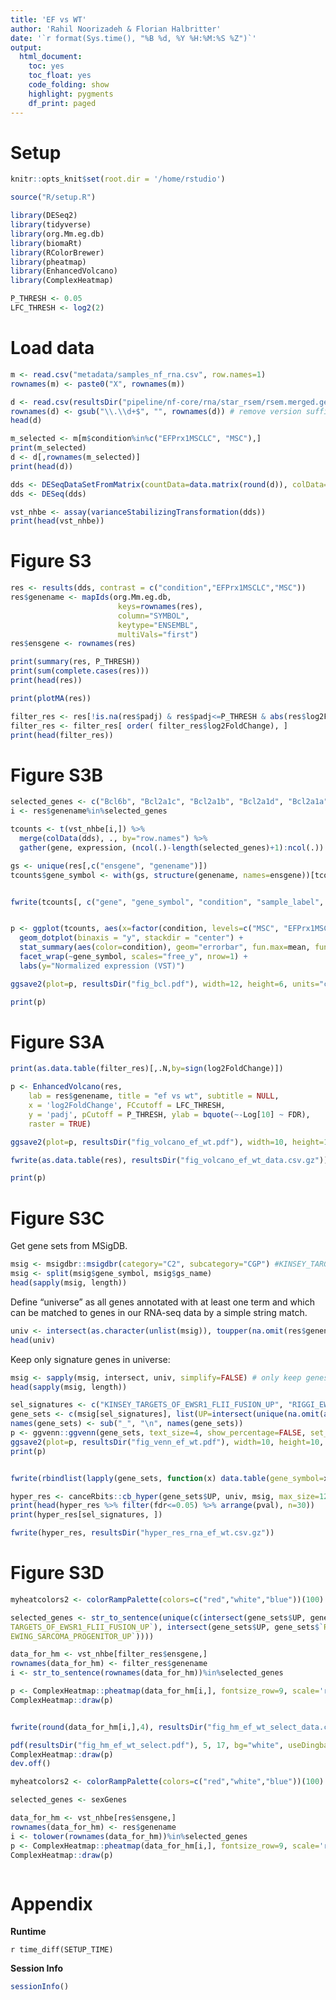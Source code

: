 ```yaml
---
title: 'EF vs WT' 
author: 'Rahil Noorizadeh & Florian Halbritter'
date: '`r format(Sys.time(), "%B %d, %Y %H:%M:%S %Z")`'
output:
  html_document: 
    toc: yes
    toc_float: yes
    code_folding: show
    highlight: pygments
    df_print: paged
---
```


# Setup

```r
knitr::opts_knit$set(root.dir = '/home/rstudio')
```

```r
source("R/setup.R")
```

```r
library(DESeq2)
library(tidyverse)
library(org.Mm.eg.db)
library(biomaRt)
library(RColorBrewer)
library(pheatmap)
library(EnhancedVolcano)
library(ComplexHeatmap)

P_THRESH <- 0.05
LFC_THRESH <- log2(2)
```

# Load data


```r
m <- read.csv("metadata/samples_nf_rna.csv", row.names=1)
rownames(m) <- paste0("X", rownames(m))
```

```r
d <- read.csv(resultsDir("pipeline/nf-core/rna/star_rsem/rsem.merged.gene_counts.tsv"), row.names=1, sep="\t")[,-1]
rownames(d) <- gsub("\\.\\d+$", "", rownames(d)) # remove version suffix
head(d)
```

```r
m_selected <- m[m$condition%in%c("EFPrx1MSCLC", "MSC"),]
print(m_selected)
d <- d[,rownames(m_selected)] 
print(head(d))
```

```r
dds <- DESeqDataSetFromMatrix(countData=data.matrix(round(d)), colData=m_selected, design=~condition)
dds <- DESeq(dds)
```

```R
vst_nhbe <- assay(varianceStabilizingTransformation(dds))
print(head(vst_nhbe))
```




# Figure S3

```r
res <- results(dds, contrast = c("condition","EFPrx1MSCLC","MSC"))
res$genename <- mapIds(org.Mm.eg.db,
                        keys=rownames(res), 
                        column="SYMBOL",
                        keytype="ENSEMBL",
                        multiVals="first")
res$ensgene <- rownames(res)

print(summary(res, P_THRESH))
print(sum(complete.cases(res)))
print(head(res))

print(plotMA(res))
```

```r
filter_res <- res[!is.na(res$padj) & res$padj<=P_THRESH & abs(res$log2FoldChange)>=LFC_THRESH,]
filter_res <- filter_res[ order( filter_res$log2FoldChange), ]
print(head(filter_res))
```



# Figure S3B

```r
selected_genes <- c("Bcl6b", "Bcl2a1c", "Bcl2a1b", "Bcl2a1d", "Bcl2a1a")
i <- res$genename%in%selected_genes

tcounts <- t(vst_nhbe[i,]) %>%
  merge(colData(dds), ., by="row.names") %>%
  gather(gene, expression, (ncol(.)-length(selected_genes)+1):ncol(.))

gs <- unique(res[,c("ensgene", "genename")])
tcounts$gene_symbol <- with(gs, structure(genename, names=ensgene))[tcounts$gene]


fwrite(tcounts[, c("gene", "gene_symbol", "condition", "sample_label", "expression")], resultsDir("fig_bcl_data.csv.gz"))


p <- ggplot(tcounts, aes(x=factor(condition, levels=c("MSC", "EFPrx1MSCLC")), y=expression)) +
  geom_dotplot(binaxis = "y", stackdir = "center") +
  stat_summary(aes(color=condition), geom="errorbar", fun.max=mean, fun.min=mean) +
  facet_wrap(~gene_symbol, scales="free_y", nrow=1) +
  labs(y="Normalized expression (VST)")

ggsave2(plot=p, resultsDir("fig_bcl.pdf"), width=12, height=6, units="cm", dpi=600)

print(p)
```


# Figure S3A

```r
print(as.data.table(filter_res)[,.N,by=sign(log2FoldChange)])

p <- EnhancedVolcano(res,
    lab = res$genename, title = "ef vs wt", subtitle = NULL,
    x = 'log2FoldChange', FCcutoff = LFC_THRESH,
    y = 'padj', pCutoff = P_THRESH, ylab = bquote(~-Log[10] ~ FDR),
    raster = TRUE)

ggsave2(plot=p, resultsDir("fig_volcano_ef_wt.pdf"), width=10, height=14, units="cm", dpi=600)

fwrite(as.data.table(res), resultsDir("fig_volcano_ef_wt_data.csv.gz"))

print(p)
```


# Figure S3C

Get gene sets from MSigDB. 
```r
msig <- msigdbr::msigdbr(category="C2", subcategory="CGP") #KINSEY_TARGETS_OF_EWSR1_FLI1_FUSION_UP
msig <- split(msig$gene_symbol, msig$gs_name)
head(sapply(msig, length))
```
Define "universe" as all genes annotated with at least one term and which can be matched to genes in our RNA-seq data by a simple string match.

```r
univ <- intersect(as.character(unlist(msig)), toupper(na.omit(res$genename)))
head(univ)
```

Keep only signature genes in universe:

```r
msig <- sapply(msig, intersect, univ, simplify=FALSE) # only keep genes in univ
head(sapply(msig, length))
```

```r
sel_signatures <- c("KINSEY_TARGETS_OF_EWSR1_FLII_FUSION_UP", "RIGGI_EWING_SARCOMA_PROGENITOR_UP")
gene_sets <- c(msig[sel_signatures], list(UP=intersect(unique(na.omit(as.data.table(filter_res)[log2FoldChange>0, toupper(genename)])), univ)))
names(gene_sets) <- sub("_", "\n", names(gene_sets))
p <- ggvenn::ggvenn(gene_sets, text_size=4, show_percentage=FALSE, set_name_size=4)
ggsave2(plot=p, resultsDir("fig_venn_ef_wt.pdf"), width=10, height=10, units="cm", dpi=600)
print(p)


fwrite(rbindlist(lapply(gene_sets, function(x) data.table(gene_symbol=x)), idcol="gene_set"), resultsDir("fig_venn_ef_wt_data.csv.gz"))
```

```r
hyper_res <- canceRbits::cb_hyper(gene_sets$UP, univ, msig, max_size=1250)
print(head(hyper_res %>% filter(fdr<=0.05) %>% arrange(pval), n=30))
print(hyper_res[sel_signatures, ])

fwrite(hyper_res, resultsDir("hyper_res_rna_ef_wt.csv.gz"))
```



# Figure S3D 

```r
myheatcolors2 <- colorRampPalette(colors=c("red","white","blue"))(100)

selected_genes <- str_to_sentence(unique(c(intersect(gene_sets$UP, gene_sets$`KINSEY
TARGETS_OF_EWSR1_FLII_FUSION_UP`), intersect(gene_sets$UP, gene_sets$`RIGGI
EWING_SARCOMA_PROGENITOR_UP`)))) 

data_for_hm <- vst_nhbe[filter_res$ensgene,]
rownames(data_for_hm) <- filter_res$genename
i <- str_to_sentence(rownames(data_for_hm))%in%selected_genes

p <- ComplexHeatmap::pheatmap(data_for_hm[i,], fontsize_row=9, scale='row', cutree_cols=2, annotation_col=as.data.frame(colData(dds)[("condition")]), color=myheatcolors2)
ComplexHeatmap::draw(p)


fwrite(round(data_for_hm[i,],4), resultsDir("fig_hm_ef_wt_select_data.csv.gz"))

pdf(resultsDir("fig_hm_ef_wt_select.pdf"), 5, 17, bg="white", useDingbats=FALSE)
ComplexHeatmap::draw(p)
dev.off()

```


```r
myheatcolors2 <- colorRampPalette(colors=c("red","white","blue"))(100)

selected_genes <- sexGenes

data_for_hm <- vst_nhbe[res$ensgene,]
rownames(data_for_hm) <- res$genename
i <- tolower(rownames(data_for_hm))%in%selected_genes
p <- ComplexHeatmap::pheatmap(data_for_hm[i,], fontsize_row=9, scale='row', cutree_cols=2)
ComplexHeatmap::draw(p)



```

# Appendix

**Runtime**

`r time_diff(SETUP_TIME)`

**Session Info**

```r
sessionInfo()
```
